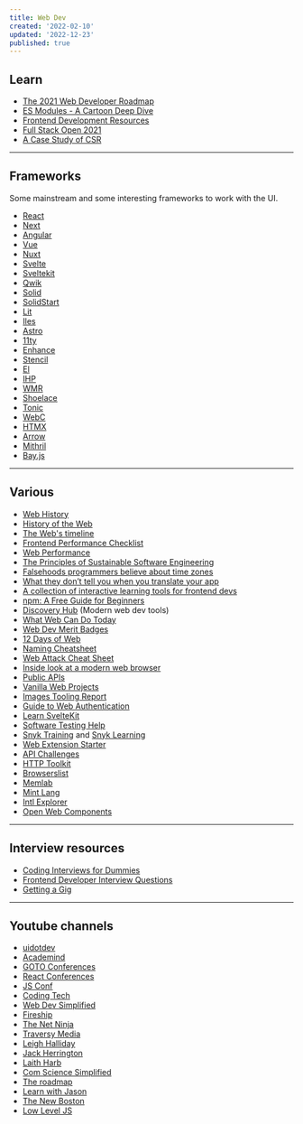 ```yaml
---
title: Web Dev
created: '2022-02-10'
updated: '2022-12-23'
published: true
---
```


## Learn

-   [The 2021 Web Developer Roadmap](https://levelup.gitconnected.com/the-2020-web-developer-roadmap-76503ddfb327)
-   [ES Modules - A Cartoon Deep Dive](https://hacks.mozilla.org/2018/03/es-modules-a-cartoon-deep-dive/)
-   [Frontend Development Resources](https://github.com/codingknite/frontend-development)
-   [Full Stack Open 2021](https://fullstackopen.com/en/)
-   [A Case Study of CSR](https://github.com/theninthsky/client-side-rendering)

---

## Frameworks

Some mainstream and some interesting frameworks to work with the UI.

-   [React](https://reactjs.org/)
-   [Next](https://nextjs.org/)
-   [Angular](https://angular.io/)
-   [Vue](https://vuejs.org/)
-   [Nuxt](https://nuxtjs.org/)
-   [Svelte](https://svelte.dev/)
-   [Sveltekit](https://kit.svelte.dev/)
-   [Qwik](https://github.com/builderio/qwik)
-   [Solid](https://github.com/solidjs/solid)
-   [SolidStart](https://github.com/solidjs/solid-start)
-   [Lit](https://lit.dev/)
-   [Iles](https://iles.pages.dev/)
-   [Astro](https://astro.build/)
-   [11ty](https://www.11ty.dev/)
-   [Enhance](https://enhance.dev/docs/)
-   [Stencil](https://stenciljs.com/)
-   [El](https://github.com/frameable/el)
-   [IHP](https://github.com/digitallyinduced/ihp)
-   [WMR](https://github.com/preactjs/wmr)
-   [Shoelace](https://shoelace.style/)
-   [Tonic](https://tonicframework.dev/)
-   [WebC](https://github.com/11ty/webc)
-   [HTMX](https://htmx.org/)
-   [Arrow](https://www.arrow-js.com/)
-   [Mithril](https://mithril.js.org/)
-   [Bay.js](https://bayjs.org/)

---

## Various

-   [Web History](https://css-tricks.com/chapter-1-birth/)
-   [History of the Web](https://www.matthewgerstman.com/tech/history-of-the-web/)
-   [The Web's timeline](https://thehistoryoftheweb.com/timeline/)
-   [Frontend Performance Checklist](https://www.smashingmagazine.com/2021/01/front-end-performance-2021-free-pdf-checklist/)
-   [Web Performance](https://github.com/research-experiment/web-performance-research)
-   [The Principles of Sustainable Software Engineering](https://docs.microsoft.com/en-us/learn/modules/sustainable-software-engineering-overview/)
-   [Falsehoods programmers believe about time zones](https://www.zainrizvi.io/blog/falsehoods-programmers-believe-about-time-zones/)
-   [What they don’t tell you when you translate your app](https://ericwbailey.design/writing/what-they-dont-tell-you-when-you-translate-your-app/)
-   [A collection of interactive learning tools for frontend devs](https://www.smashingmagazine.com/2021/09/interactive-learning-tools-front-end-developers/)
-   [npm: A Free Guide for Beginners](https://css-tricks.com/a-complete-beginners-guide-to-npm/)
-   [Discovery Hub](https://bejamas.io/discovery) (Modern web dev tools)
-   [What Web Can Do Today](https://whatwebcando.today/)
-   [Web Dev Merit Badges](https://css-tricks.com/web-development-merit-badges/)
-   [12 Days of Web](https://12daysofweb.dev/)
-   [Naming Cheatsheet](https://github.com/kettanaito/naming-cheatsheet)
-   [Web Attack Cheat Sheet](https://github.com/riramar/Web-Attack-Cheat-Sheet)
-   [Inside look at a modern web browser](https://developers.google.com/web/updates/2018/09/inside-browser-part1)
-   [Public APIs](https://github.com/public-apis/public-apis)
-   [Vanilla Web Projects](https://github.com/bradtraversy/vanillawebprojects)
-   [Images Tooling Report](https://images.tooling.report/)
-   [Guide to Web Authentication](https://webauthn.guide/)
-   [Learn SvelteKit](https://vercel.com/solutions/svelte)
-   [Software Testing Help](https://www.softwaretestinghelp.com/)
-   [Snyk Training](https://training.snyk.io/) and [Snyk Learning](https://learn.snyk.io/)
-   [Web Extension Starter](https://github.com/abhijithvijayan/web-extension-starter)
-   [API Challenges](https://apichallenges.herokuapp.com)
-   [HTTP Toolkit](https://httptoolkit.tech)
-   [Browserslist](https://browsersl.ist/)
-   [Memlab](https://github.com/facebookincubator/memlab)
-   [Mint Lang](https://mint-lang.com/)
-   [Intl Explorer](https://www.intl-explorer.com/)
-   [Open Web Components](https://open-wc.org/)

---

## Interview resources

-   [Coding Interviews for Dummies](https://www.freecodecamp.org/news/coding-interviews-for-dummies-5e048933b82b/)
-   [Frontend Developer Interview Questions](https://h5bp.org/Front-end-Developer-Interview-Questions/)
-   [Getting a Gig](https://github.com/cassidoo/getting-a-gig)

---

## Youtube channels <YoutubeIcon />

-   [uidotdev](https://www.youtube.com/c/uidotdev)
-   [Academind](https://www.youtube.com/c/Academind)
-   [GOTO Conferences](https://www.youtube.com/c/GotoConferences)
-   [React Conferences](https://www.youtube.com/c/ReactConferences)
-   [JS Conf](https://www.youtube.com/c/JSConfEU)
-   [Coding Tech](https://www.youtube.com/c/CodingTech)
-   [Web Dev Simplified](https://www.youtube.com/c/WebDevSimplified)
-   [Fireship](https://www.youtube.com/c/Fireship)
-   [The Net Ninja](https://www.youtube.com/c/TheNetNinja)
-   [Traversy Media](https://www.youtube.com/c/TraversyMedia)
-   [Leigh Halliday](https://www.youtube.com/c/leighhalliday)
-   [Jack Herrington](https://www.youtube.com/c/JackHerrington)
-   [Laith Harb](https://www.youtube.com/channel/UCyLNhHSiEVkVwPSFKxJAfSA)
-   [Com Science Simplified](https://www.youtube.com/c/ComScienceSimplified)
-   [The roadmap](https://www.youtube.com/c/theroadmap)
-   [Learn with Jason](https://www.youtube.com/c/Lengstorf)
-   [The New Boston](https://www.youtube.com/user/thenewboston)
-   [Low Level JS](https://www.youtube.com/c/LowLevelJavaScript)
